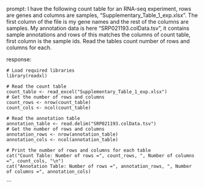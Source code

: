prompt:
I have the following count table for an RNA-seq experiment, rows are genes and columns are samples, "Supplementary_Table_1_exp.xlsx". The first column of the file is my gene names and the rest of the columns are samples. My annotation data is here  "SRP021193.colData.tsv", it contains sample annotations and rows of this matches the columns of count table, first column is the sample ids. Read the tables count number of rows and columns for each.

response:
```
# Load required libraries
library(readxl)

# Read the count table
count_table <- read_excel("Supplementary_Table_1_exp.xlsx")
# Get the number of rows and columns
count_rows <- nrow(count_table)
count_cols <- ncol(count_table)

# Read the annotation table
annotation_table <- read.delim("SRP021193.colData.tsv")
# Get the number of rows and columns
annotation_rows <- nrow(annotation_table)
annotation_cols <- ncol(annotation_table)

# Print the number of rows and columns for each table
cat("Count Table: Number of rows =", count_rows, ", Number of columns =", count_cols, "\n")
cat("Annotation Table: Number of rows =", annotation_rows, ", Number of columns =", annotation_cols)
```
```
